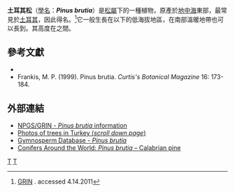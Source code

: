 {{Speciesbox 
| genus = Pinus
| species = brutia
| image = Pinus brutia(03).jpg
| image_caption = 土耳其松的松針和松果
| status = lr/lc
| status_system = IUCN2.3
| authority =  Tenore
}}

'''土耳其松'''（[[學名|學名]]：'''''Pinus brutia'''''）是[[松屬|松屬]]下的一種植物，原產於[[地中海|地中海]]東部，最常見於[[土耳其|土耳其]]，因此得名。<ref>[http://www.ars-grin.gov/cgi-bin/npgs/html/taxon.pl?28422 GRIN] {{Wayback|url=http://www.ars-grin.gov/cgi-bin/npgs/html/taxon.pl?28422 |date=20100528154020 }} . accessed 4.14.2011</ref>它一般生長在{{convert|600|m|ft}}以下的低海拔地區，在南部溫暖地帶也可以長到{{convert|1200|m|ft}}。其高度在{{convert|20|-|35|m|ft}}之間。

==參考文獻==
{{Reflist}}
*{{IUCN2006|assessors=Conifer Specialist Group|year=1998|id=42347|title=Pinus brutia|downloaded=12 May 2006}}
*Frankis, M. P. (1999). Pinus brutia. ''Curtis's Botanical Magazine'' 16: 173-184.

==外部連結==

{{Commons category|Pinus brutia}}
*[https://web.archive.org/web/20100528154020/http://www.ars-grin.gov/cgi-bin/npgs/html/taxon.pl?28422 NPGS/GRIN - ''Pinus brutia'' information]
*[http://www.pinetum.org/PhotoMPF2.htm Photos of trees in Turkey (''scroll down page'')] {{Wayback|url=http://www.pinetum.org/PhotoMPF2.htm |date=20190910111422 }}
*[http://www.conifers.org/pi/pin/brutia.htm Gymnosperm Database - ''Pinus brutia''] {{Wayback|url=http://www.conifers.org/pi/pin/brutia.htm |date=20101114084634 }}
*[https://web.archive.org/web/20130906131657/http://conifersaroundtheworld.com/blog/pinus_brutia_calabrian_pine Conifers Around the World: ''Pinus brutia'' – Calabrian pine]
{{Taxonbar|from=Q628329}}

[[Category:地中海植物|T]]
[[Category:松屬|T]]